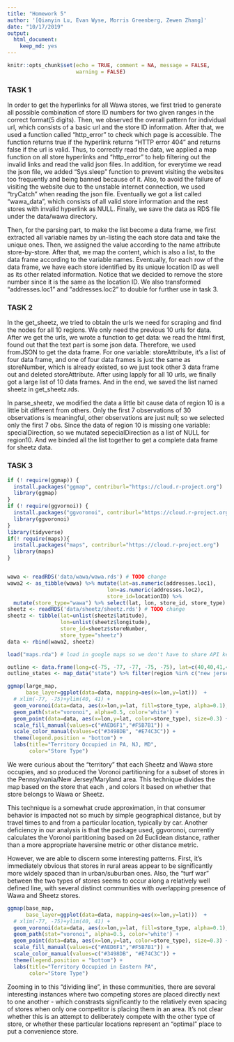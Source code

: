 ```yaml
---
title: "Homework 5"
author: '[Qianyin Lu, Evan Wyse, Morris Greenberg, Zewen Zhang]'
date: "10/17/2019"
output: 
  html_document:
    keep_md: yes
---
```


```r
knitr::opts_chunk$set(echo = TRUE, comment = NA, message = FALSE,
                      warning = FALSE)
```

### TASK 1
In order to get the hyperlinks for all Wawa stores, we first tried to generate all possible combination of store ID numbers for two given ranges in the correct format(5 digits). Then, we observed the overall pattern for individual url, which consists of a basic url and the store ID information. After that, we used a function called “http_error” to check which page is accessible. The function returns true if the hyperlink returns “HTTP error 404” and returns false if the url is valid. Thus, to correctly read the data, we applied a map function on all store hyperlinks and “http_error” to help filtering out the invalid links and read the valid json files. In addition, for everytime we read the json file, we added "Sys.sleep" function to prevent visiting the websites too frequently and being banned because of it. Also, to avoid the failure of visiting the website due to the unstable internet connection, we used "tryCatch" when reading the json file. Eventually we got a list called “wawa_data”, which consists of all valid store information and the rest stores with invalid hyperlink as NULL. Finally, we save the data as RDS file under the data/wawa directory.

Then, for the parsing part, to make the list become a data frame, we first extracted all variable names by un-listing the each store data and take the unique ones. Then, we assigned the value according to the name attribute store-by-store. After that, we map the content, which is also a list, to the data frame according to the variable names. Eventually, for each row of the data frame, we have each store identified by its unique location ID as well as its other related information. Notice that we decided to remove the store number since it is the same as the location ID. We also transformed “addresses.loc1” and “addresses.loc2” to double for further use in task 3.

### TASK 2
In the get_sheetz, we tried to obtain the urls we need for scraping and find the nodes for all 10 regions. We only need the previous 10 urls for data. After we get the urls, we wrote a function to get data: we read the html first, found out that the text part is some json data. Therefore, we used fromJSON to get the data frame. For one variable: storeAttribute, it’s a list of four data frame, and one of four data frames is just the same as storeNumber, which is already existed, so we just took other 3 data frame out and deleted storeAttribute. After using lapply for all 10 urls, we finally got a large list of 10 data frames.  And in the end, we saved the list named sheetz in get_sheetz.rds.  

In parse_sheetz, we modified the data a little bit cause data of region 10 is a little bit different from others. Only the first 7 observations of 30 observations is meaningful, other observations are just null; so we selected only the first 7 obs. Since the data of region 10 is missing one variable: specialDirection, so we mutated sepecialDirection as a list of NULL for region10. And we binded all the list together to get a complete data frame for sheetz data.


### TASK 3
```r
if (! require(ggmap)) {
  install.packages("ggmap", contriburl="https://cloud.r-project.org")
  library(ggmap)
}
if (! require(ggvornoi)) {
  install.packages("ggvoronoi", contriburl="https://cloud.r-project.org")
  library(ggvoronoi)
}
library(tidyverse)
if(! require(maps)){
  install.packages("maps", contriburl="https://cloud.r-project.org")
  library(maps)
}


wawa <- readRDS('data/wawa/wawa.rds') # TODO change 
wawa2 <- as_tibble(wawa) %>% mutate(lat=as.numeric(addresses.loc1),
                                lon=as.numeric(addresses.loc2),
                                store_id=locationID) %>%
  mutate(store_type="wawa") %>% select(lat, lon, store_id, store_type)
sheetz <- readRDS('data/sheetz/sheetz.rds') # TODO change
sheetz <- tibble(lat=unlist(sheetz$latitude), 
                 lon=unlist(sheetz$longitude),
                 store_id=sheetz$storeNumber,
                 store_type="sheetz")
data <- rbind(wawa2, sheetz)
```


```r

load("maps.rda") # load in google maps so we don't have to share API keys

outline <- data.frame(long=c(-75, -77, -77, -75, -75), lat=c(40,40,41,41, 40), group=c(1,1,1,1, 1), order=1:5) # a closed box
outline_states <- map_data("state") %>% filter(region %in% c("new jersey", "pennsylvania", "maryland", "delaware"))

ggmap(large_map,
      base_layer=ggplot(data=data, mapping=aes(x=lon,y=lat)))  + 
  # xlim(-77, -75)+ylim(40, 41) + 
  geom_voronoi(data=data, aes(x=lon,y=lat, fill=store_type, alpha=0.1), outline=outline_states, show.legend=F) +
  geom_path(stat="voronoi", alpha=0.5, color='white') + 
  geom_point(data=data, aes(x=lon,y=lat, color=store_type), size=0.3) + 
  scale_fill_manual(values=c("#AED6F1","#F5B7B1")) + 
  scale_color_manual(values=c("#3498DB", "#E74C3C")) + 
  theme(legend.position = "bottom") + 
  labs(title="Territory Occupied in PA, NJ, MD", 
       color="Store Type") 
```

We were curious about the "territory" that each Sheetz and Wawa store occupies, and so produced the Voronoi partitioning for a subset of stores in the Pennsylvania/New Jersey/Maryland area. This technique divides the map based on the store that each , and colors it based on whether that store belongs to Wawa or Sheetz. 

This technique is a somewhat crude approximation, in that consumer behavior is impacted not so much by simple geographical distance, but by travel times to and from a particular location, typically by car. Another deficiency in our analysis is that the package used, ggvoronoi, currently calculates the Voronoi partitioning based on 2d Euclidean distance, rather than a more appropriate haversine metric or other distance metric. 

However, we are able to discern some interesting patterns. First, it's immediately obvious that stores in rural areas appear to be significantly more widely spaced than in urban/suburban ones. Also, the "turf war" between the two types of stores seems to occur along a relatively well defined line, with several distinct communities with overlapping presence of Wawa and Sheetz stores. 


```r
ggmap(base_map,
      base_layer=ggplot(data=data, mapping=aes(x=lon,y=lat)))  + 
  # xlim(-77, -75)+ylim(40, 41) + 
  geom_voronoi(data=data, aes(x=lon,y=lat, fill=store_type, alpha=0.1), outline=outline, show.legend=F) +
  geom_path(stat="voronoi", alpha=0.5, color='white') + 
  geom_point(data=data, aes(x=lon,y=lat, color=store_type), size=0.3) + 
  scale_fill_manual(values=c("#AED6F1","#F5B7B1")) + 
  scale_color_manual(values=c("#3498DB", "#E74C3C")) + 
  theme(legend.position = "bottom") + 
  labs(title="Territory Occupied in Eastern PA", 
       color="Store Type") 
```

Zooming in to this "dividing line", in these communities, there are several interesting instances where two competing stores are placed directly next to one another - which constrasts significantly to the relatively even spacing of stores when only one competitor is placing them in an area. It's not clear whether this is an attempt to deliberately compete with the other type of store, or whether these particular locations represent an "optimal" place to put a convenience store. 
